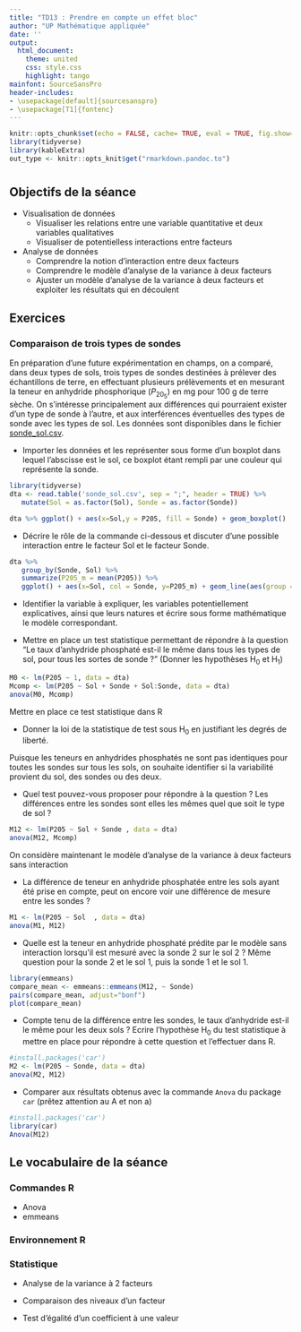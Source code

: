 ```yaml
---
title: "TD13 : Prendre en compte un effet bloc"
author: "UP Mathématique appliquée"
date: ''
output:
  html_document:
    theme: united
    css: style.css
    highlight: tango
mainfont: SourceSansPro
header-includes:
- \usepackage[default]{sourcesanspro}
- \usepackage[T1]{fontenc}
---
```



```r
knitr::opts_chunk$set(echo = FALSE, cache= TRUE, eval = TRUE, fig.show='hide', message = FALSE, warning = FALSE, results = 'hide' )
library(tidyverse)
library(kableExtra)
out_type <- knitr::opts_knit$get("rmarkdown.pandoc.to")
```


# {.tabset .tabset-fade .tabset-pills}

##  Objectifs de la séance  

* Visualisation de données
  - Visualiser les relations entre une variable quantitative et deux variables qualitatives
  - Visualiser de potentielless interactions entre facteurs
  
* Analyse de données
   - Comprendre la notion d'interaction entre deux facteurs
   - Comprendre le modèle d'analyse de la variance à deux facteurs
   - Ajuster un modèle d'analyse de la variance  à deux facteurs et exploiter les résultats qui en découlent
  
  
## Exercices 

###  Comparaison de trois types de sondes

En préparation d'une future expérimentation en champs,  on a comparé, dans deux types de sols, trois types de sondes destinées à prélever des échantillons de terre, en effectuant plusieurs prélèvements et en mesurant la teneur en anhydride phosphorique ($P_20_5$) en mg pour 100 g de terre sèche.  On s'intéresse principalement aux différences qui pourraient exister d'un type de sonde à l'autre, et aux interférences éventuelles des types de sonde avec les types de sol. Les données sont disponibles dans le fichier [sonde_sol.csv](sonde_sol.csv).


* Importer les données et les représenter sous forme d'un boxplot dans lequel l'abscisse est le sol, ce boxplot étant rempli par une couleur qui représente la sonde.

```r
library(tidyverse)
dta <- read.table('sonde_sol.csv', sep = ";", header = TRUE) %>% 
   mutate(Sol = as.factor(Sol), Sonde = as.factor(Sonde))

dta %>% ggplot() + aes(x=Sol,y = P205, fill = Sonde) + geom_boxplot() 

```


* Décrire le rôle de la commande ci-dessous et discuter d'une possible interaction entre le facteur Sol et le facteur Sonde.

```r
dta %>% 
   group_by(Sonde, Sol) %>% 
   summarize(P205_m = mean(P205)) %>%
   ggplot() + aes(x=Sol, col = Sonde, y=P205_m) + geom_line(aes(group = Sonde)) + geom_point()
```


* Identifier la variable à expliquer, les variables potentiellement explicatives, ainsi que leurs natures et écrire sous forme mathématique le modèle correspondant. 

* Mettre en place un test statistique permettant de répondre à la question "Le taux d'anhydride phosphaté est-il le même dans tous les types de sol, pour tous les sortes de sonde ?" (Donner les hypothèses H$_0$ et H$_1$)

```r
M0 <- lm(P205 ~ 1, data = dta)
Mcomp <- lm(P205 ~ Sol + Sonde + Sol:Sonde, data = dta)
anova(M0, Mcomp)
```

Mettre en place ce test statistique dans R

* Donner la loi de la statistique de test sous H$_0$ en justifiant les degrés de liberté.

Puisque les teneurs en anhydrides phosphatés ne sont pas identiques pour toutes les sondes sur tous les sols, on souhaite identifier si la variabilité provient du sol, des sondes ou des deux.

* Quel test pouvez-vous proposer pour répondre à la question ? Les différences entre les sondes sont elles les mêmes quel que soit le type de sol ?

```r
M12 <- lm(P205 ~ Sol + Sonde , data = dta)
anova(M12, Mcomp)
```

On considère maintenant le modèle d'analyse de la variance à deux facteurs sans interaction 

* La différence de teneur en anhydride phosphatée entre les sols ayant été prise en compte, peut on encore voir une différence de mesure entre les sondes ?

```r
M1 <- lm(P205 ~ Sol  , data = dta)
anova(M1, M12)
```

* Quelle est la teneur en anhydride phosphaté prédite par le modèle sans interaction lorsqu'il est mesuré avec la sonde 2 sur le sol 2 ? Même question pour la sonde 2 et le sol 1, puis la sonde 1 et le sol 1.



```r
library(emmeans)
compare_mean <- emmeans::emmeans(M12, ~ Sonde)
pairs(compare_mean, adjust="bonf")
plot(compare_mean)
```

* Compte tenu de la différence entre les sondes, le taux d'anhydride est-il le même pour les deux sols ? Ecrire l'hypothèse H$_0$ du test statistique à mettre en place pour répondre à cette question et l'effectuer dans R.

```r
#install.packages('car')
M2 <- lm(P205 ~ Sonde, data = dta)
anova(M2, M12)
```


* Comparer aux résultats obtenus avec la commande `Anova` du package `car` (prêtez attention au A et non a)

```r
#install.packages('car')
library(car)
Anova(M12)
```






## Le vocabulaire de la séance

### Commandes R
- Anova
- emmeans

### Environnement R


### Statistique 
- Analyse de la variance à 2 facteurs
- Comparaison des niveaux d'un facteur

- Test d'égalité d'un coefficient à une valeur